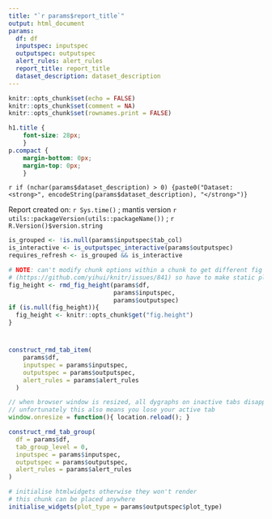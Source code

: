```yaml
---
title: "`r params$report_title`"
output: html_document
params:
  df: df
  inputspec: inputspec
  outputspec: outputspec
  alert_rules: alert_rules
  report_title: report_title
  dataset_description: dataset_description
---
```


```r
knitr::opts_chunk$set(echo = FALSE)
knitr::opts_chunk$set(comment = NA)
knitr::opts_chunk$set(rownames.print = FALSE)
```

```css
h1.title {
	font-size: 28px;
	}
p.compact {
	margin-bottom: 0px;
	margin-top: 0px;
	}
```

<p class="compact">
`r if (nchar(params$dataset_description) > 0) {paste0("Dataset: <strong>", encodeString(params$dataset_description), "</strong>")}`
</p>

<p class="compact">
Report created on: `r Sys.time()` ; mantis version `r utils::packageVersion(utils::packageName())` ; `r R.Version()$version.string`
</p>

```r
is_grouped <- !is.null(params$inputspec$tab_col)
is_interactive <- is_outputspec_interactive(params$outputspec)
requires_refresh <- is_grouped && is_interactive

# NOTE: can't modify chunk options within a chunk to get different fig heights
# (https://github.com/yihui/knitr/issues/841) so have to make static plots consistent for all tabs
fig_height <- rmd_fig_height(params$df,
                             params$inputspec,
                             params$outputspec)
if (is.null(fig_height)){
  fig_height <- knitr::opts_chunk$get("fig.height")
}

```

#  {.tabset .tabset-pills}

```r

construct_rmd_tab_item(
    params$df,
    inputspec = params$inputspec,
    outputspec = params$outputspec,
    alert_rules = params$alert_rules
  )

```

```js
// when browser window is resized, all dygraphs on inactive tabs disappear. Reload page to redraw them all.
// unfortunately this also means you lose your active tab
window.onresize = function(){ location.reload(); }
```

```r
construct_rmd_tab_group(
  df = params$df,
  tab_group_level = 0,
  inputspec = params$inputspec,
  outputspec = params$outputspec,
  alert_rules = params$alert_rules
)

```

```r
# initialise htmlwidgets otherwise they won't render
# this chunk can be placed anywhere
initialise_widgets(plot_type = params$outputspec$plot_type)
```
